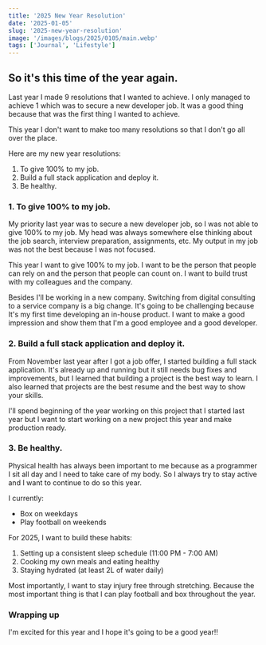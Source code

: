 ```yaml
---
title: '2025 New Year Resolution'
date: '2025-01-05'
slug: '2025-new-year-resolution'
image: '/images/blogs/2025/0105/main.webp'
tags: ['Journal', 'Lifestyle']
---
```


## So it's this time of the year again.

Last year I made 9 resolutions that I wanted to achieve. I only managed to
achieve 1 which was to secure a new developer job. It was a good thing because
that was the first thing I wanted to achieve.

This year I don't want to make too many resolutions so that I don't go all over
the place.

Here are my new year resolutions:

1. To give 100% to my job.
2. Build a full stack application and deploy it.
3. Be healthy.

### 1. To give 100% to my job.

My priority last year was to secure a new developer job, so I was not able to
give 100% to my job. My head was always somewhere else thinking about the job
search, interview preparation, assignments, etc. My output in my job was not the
best because I was not focused.

This year I want to give 100% to my job. I want to be the person that people can
rely on and the person that people can count on. I want to build trust with my
colleagues and the company.

Besides I'll be working in a new company. Switching from digital consulting to a
service company is a big change. It's going to be challenging because It's my
first time developing an in-house product. I want to make a good impression and
show them that I'm a good employee and a good developer.

### 2. Build a full stack application and deploy it.

From November last year after I got a job offer, I started building a full stack
application. It's already up and running but it still needs bug fixes and
improvements, but I learned that building a project is the best way to learn. I
also learned that projects are the best resume and the best way to show your
skills.

I'll spend beginning of the year working on this project that I started last
year but I want to start working on a new project this year and make production
ready.

### 3. Be healthy.

Physical health has always been important to me because as a programmer I sit
all day and I need to take care of my body. So I always try to stay active and I
want to continue to do so this year.

I currently:

- Box on weekdays
- Play football on weekends

For 2025, I want to build these habits:

1. Setting up a consistent sleep schedule (11:00 PM - 7:00 AM)
2. Cooking my own meals and eating healthy
3. Staying hydrated (at least 2L of water daily)

Most importantly, I want to stay injury free through stretching. Because the
most important thing is that I can play football and box throughout the year.

### Wrapping up

I'm excited for this year and I hope it's going to be a good year!!
